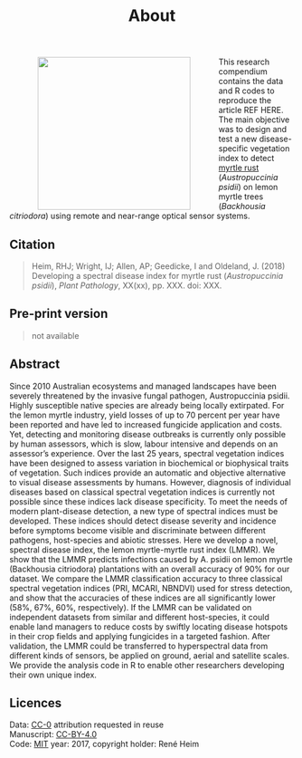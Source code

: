 % About

<img src = "D:\\R\\RustIndex\\figs\\MyBlogLOGO.png" align= left width = 270 
hspace= 50px> This research compendium contains the data and R codes to reproduce 
the article REF HERE. The main objective was to design and test a new 
disease-specific vegetation index to detect 
[myrtle rust](http://www.pbcrc.com.au/news/2016/pbcrc/myrtle-rust-threat-australian-landscape-and-plant-industries) (_Austropuccinia psidii_) on lemon myrtle trees (_Backhousia citriodora_)
using remote and near-range optical sensor systems. 

## Citation

> Heim, RHJ; Wright, IJ; Allen, AP; Geedicke, I and Oldeland, J. (2018) Developing a spectral disease index for myrtle rust (*Austropuccinia psidii*), *Plant Pathology*, XX(xx), pp. XXX. doi: XXX.

## Pre-print version

> not available  

## Abstract

Since 2010 Australian ecosystems and managed landscapes have been severely threatened by
the invasive fungal pathogen, Austropuccinia psidii. Highly susceptible native species are
already being locally extirpated. For the lemon myrtle industry, yield losses of up to 70 percent
per year have been reported and have led to increased fungicide application and costs. Yet,
detecting and monitoring disease outbreaks is currently only possible by human assessors,
which is slow, labour intensive and depends on an assessor’s experience. Over the last 25
years, spectral vegetation indices have been designed to assess variation in biochemical or
biophysical traits of vegetation. Such indices provide an automatic and objective alternative to
visual disease assessments by humans. However, diagnosis of individual diseases based on
classical spectral vegetation indices is currently not possible since these indices lack disease
specificity. To meet the needs of modern plant-disease detection, a new type of spectral indices
must be developed. These indices should detect disease severity and incidence before
symptoms become visible and discriminate between different pathogens, host-species and
abiotic stresses. Here we develop a novel, spectral disease index, the lemon myrtle-myrtle rust
index (LMMR). We show that the LMMR predicts infections caused by A. psidii on lemon myrtle
(Backhousia citriodora) plantations with an overall accuracy of 90% for our dataset. We
compare the LMMR classification accuracy to three classical spectral vegetation indices (PRI,
MCARI, NBNDVI) used for stress detection, and show that the accuracies of these indices are
all significantly lower (58%, 67%, 60%, respectively). If the LMMR can be validated on
independent datasets from similar and different host-species, it could enable land managers to
reduce costs by swiftly locating disease hotspots in their crop fields and applying fungicides in a
targeted fashion. After validation, the LMMR could be transferred to hyperspectral data from
different kinds of sensors, be applied on ground, aerial and satellite scales. We provide the
analysis code in R to enable other researchers developing their own unique index.

## Licences

Data: [CC-0](https://creativecommons.org/publicdomain/zero/1.0/) attribution requested in reuse   
Manuscript: [CC-BY-4.0](https://creativecommons.org/licenses/by/4.0/)  
Code: [MIT](https://opensource.org/licenses/MIT) year: 2017, copyright holder: René Heim
